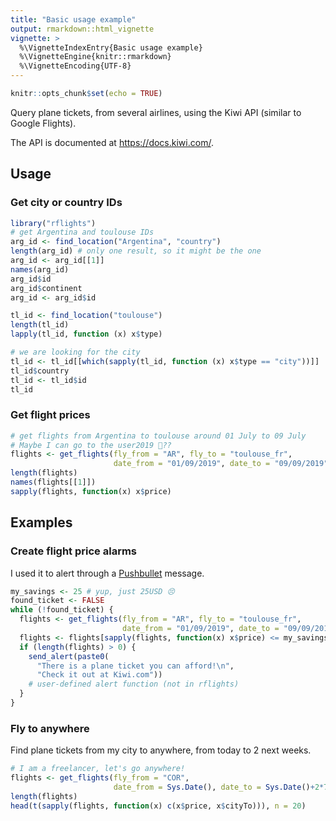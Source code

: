 ```yaml
---
title: "Basic usage example"
output: rmarkdown::html_vignette
vignette: >
  %\VignetteIndexEntry{Basic usage example}
  %\VignetteEngine{knitr::rmarkdown}
  %\VignetteEncoding{UTF-8}
---
```


```r
knitr::opts_chunk$set(echo = TRUE)
```

Query plane tickets, from several airlines, using the Kiwi API (similar to Google Flights).

The API is documented at [https://docs.kiwi.com/](https://docs.kiwi.com/).

## Usage

### Get city or country IDs

```r
library("rflights")
# get Argentina and toulouse IDs
arg_id <- find_location("Argentina", "country")
length(arg_id) # only one result, so it might be the one
arg_id <- arg_id[[1]]
names(arg_id)
arg_id$id
arg_id$continent
arg_id <- arg_id$id

tl_id <- find_location("toulouse")
length(tl_id)
lapply(tl_id, function (x) x$type)

# we are looking for the city
tl_id <- tl_id[[which(sapply(tl_id, function (x) x$type == "city"))]]
tl_id$country
tl_id <- tl_id$id
tl_id
```

### Get flight prices

```r
# get flights from Argentina to toulouse around 01 July to 09 July
# Maybe I can go to the user2019 🤔??
flights <- get_flights(fly_from = "AR", fly_to = "toulouse_fr",
                       date_from = "01/09/2019", date_to = "09/09/2019")
length(flights)
names(flights[[1]])
sapply(flights, function(x) x$price)
```

## Examples

### Create flight price alarms

I used it to alert through a [Pushbullet](https://www.pushbullet.com/) message.

```r
my_savings <- 25 # yup, just 25USD 😣
found_ticket <- FALSE
while (!found_ticket) {
  flights <- get_flights(fly_from = "AR", fly_to = "toulouse_fr",
                         date_from = "01/09/2019", date_to = "09/09/2019")
  flights <- flights[sapply(flights, function(x) x$price) <= my_savings]
  if (length(flights) > 0) {
    send_alert(paste0(
      "There is a plane ticket you can afford!\n",
      "Check it out at Kiwi.com"))
    # user-defined alert function (not in rflights)
  }
}
```

### Fly to anywhere

Find plane tickets from my city to anywhere, from today to 2 next weeks.

```r
# I am a freelancer, let's go anywhere!
flights <- get_flights(fly_from = "COR",
                       date_from = Sys.Date(), date_to = Sys.Date()+2*7)
length(flights)
head(t(sapply(flights, function(x) c(x$price, x$cityTo))), n = 20)
```
